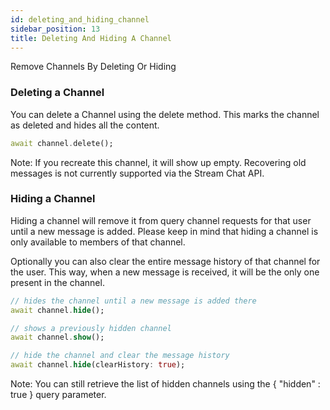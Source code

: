 ```yaml
---
id: deleting_and_hiding_channel
sidebar_position: 13
title: Deleting And Hiding A Channel
---
```


Remove Channels By Deleting Or Hiding

### Deleting a Channel

You can delete a Channel using the delete method. This marks the channel as deleted and hides all the content.

```dart
await channel.delete();
```

Note: If you recreate this channel, it will show up empty. Recovering old messages is not currently supported via the Stream Chat API.

### Hiding a Channel

Hiding a channel will remove it from query channel requests for that user until a new message is added.
Please keep in mind that hiding a channel is only available to members of that channel.

Optionally you can also clear the entire message history of that channel for the user.
This way, when a new message is received, it will be the only one present in the channel.

```dart
// hides the channel until a new message is added there
await channel.hide();

// shows a previously hidden channel
await channel.show();

// hide the channel and clear the message history
await channel.hide(clearHistory: true);
```

Note: You can still retrieve the list of hidden channels using the { "hidden" : true } query parameter.

